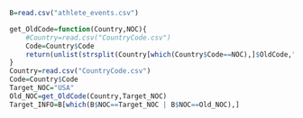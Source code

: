 ```R
B=read.csv("athlete_events.csv")
```


```R
get_OldCode=function(Country,NOC){
    #Country=read.csv("CountryCode.csv")
    Code=Country$Code
    return(unlist(strsplit(Country[which(Country$Code==NOC),]$OldCode," ")))
}
Country=read.csv("CountryCode.csv")
Code=Country$Code
Target_NOC="USA"
Old_NOC=get_OldCode(Country,Target_NOC)
Target_INFO=B[which(B$NOC==Target_NOC | B$NOC==Old_NOC),]


```